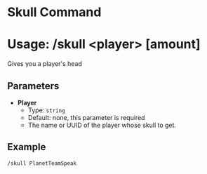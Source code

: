# Skull Command
# Usage: /skull <player\> \[amount]
Gives you a player's head

## Parameters
- **Player**
  + Type: `string`
  + Default: none, this parameter is required
  + The name or UUID of the player whose skull to get.

## Example
`/skull PlanetTeamSpeak`
